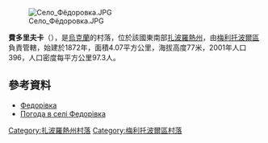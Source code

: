 [[Image:Село_Фёдоровка.JPG|right]]

{{coord|46|59|39|N|35|16|10|E|scale:100000|display=title}}

'''費多里夫卡'''（{{lang-uk|Федорівка}}），是[[烏克蘭|烏克蘭]]的村落，位於該國東南部[[扎波羅熱州|扎波羅熱州]]，由[[梅利托波爾區|梅利托波爾區]]負責管轄，始建於1872年，面積4.07平方公里，海拔高度77米，2001年人口396，人口密度每平方公里97.3人。

==參考資料==
* [http://gska2.rada.gov.ua/pls/z7502/A005?rf7571=12508 Федорівка]{{dead link|date=2018年4月 |bot=InternetArchiveBot |fix-attempted=yes }}
* [http://weather.in.ua/ua/zaporozhskaja/27088 Погода в селі Федорівка] {{Wayback|url=http://weather.in.ua/ua/zaporozhskaja/27088 |date=20111220173453 }}

[[Category:扎波羅熱州村落|Category:扎波羅熱州村落]]
[[Category:梅利托波爾區村落|Category:梅利托波爾區村落]]


{{Zaporizhia-geo-stub}}